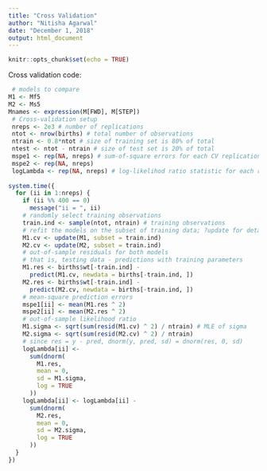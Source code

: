 ---
title: "Cross Validation"
author: "Nitisha Agarwal"
date: "December 1, 2018"
output: html_document
---

```{r setup, include=FALSE}
knitr::opts_chunk$set(echo = TRUE)
```

Cross validation code:
```{r}
 # models to compare
M1 <- Mf5
M2 <- Ms5
Mnames <- expression(M[FWD], M[STEP])
 # Cross-validation setup
 nreps <- 2e3 # number of replications
 ntot <- nrow(births) # total number of observations
 ntrain <- 0.8*ntot # size of training set is 80% of total 
 ntest <- ntot - ntrain # size of test set is 20% of total 
 mspe1 <- rep(NA, nreps) # sum-of-square errors for each CV replication
 mspe2 <- rep(NA, nreps)
 logLambda <- rep(NA, nreps) # log-likelihod ratio statistic for each replication
 
system.time({
  for (ii in 1:nreps) {
    if (ii %% 400 == 0)
      message("ii = ", ii)
    # randomly select training observations
    train.ind <- sample(ntot, ntrain) # training observations
    # refit the models on the subset of training data; ?update for details!
    M1.cv <- update(M1, subset = train.ind)
    M2.cv <- update(M2, subset = train.ind)
    # out-of-sample residuals for both models
    # that is, testing data - predictions with training parameters
    M1.res <- births$wt[-train.ind] -
      predict(M1.cv, newdata = births[-train.ind, ])
    M2.res <- births$wt[-train.ind] -
      predict(M2.cv, newdata = births[-train.ind, ])
    # mean-square prediction errors
    mspe1[ii] <- mean(M1.res ^ 2)
    mspe2[ii] <- mean(M2.res ^ 2)
    # out-of-sample likelihood ratio
    M1.sigma <- sqrt(sum(resid(M1.cv) ^ 2) / ntrain) # MLE of sigma
    M2.sigma <- sqrt(sum(resid(M2.cv) ^ 2) / ntrain)
    # since res = y - pred, dnorm(y, pred, sd) = dnorm(res, 0, sd)
    logLambda[ii] <-
      sum(dnorm(
        M1.res,
        mean = 0,
        sd = M1.sigma,
        log = TRUE
      ))
    logLambda[ii] <- logLambda[ii] -
      sum(dnorm(
        M2.res,
        mean = 0,
        sd = M2.sigma,
        log = TRUE
      ))
  }
})
 ```